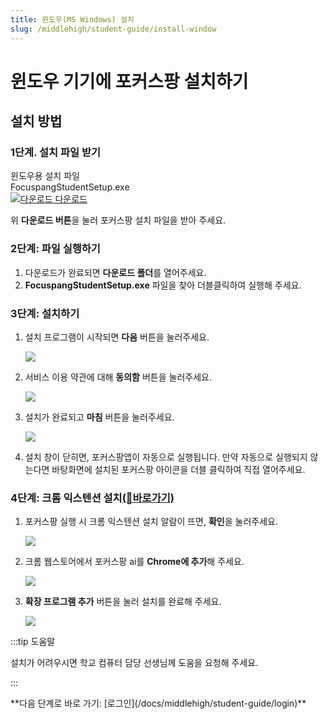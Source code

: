 ```yaml
---
title: 윈도우(MS Windows) 설치
slug: /middlehigh/student-guide/install-window
---
```



# 윈도우 기기에 포커스팡 설치하기

## 설치 방법

### 1단계. 설치 파일 받기

<div class="fp-download-container fp-download-blue">
  <div>
    <div class="fp-download-title">윈도우용 설치 파일</div>
    <div class="fp-download-desc">FocuspangStudentSetup.exe</div>
  </div>
  <a
    class="fp-download-button"
    href="https://obj-g-1.ktcloud.com/focuspang-media/downloads/FocuspangStudentSetup.exe"
  >
    <img
      class="fp-download-icon"
      src="/img/download-white-icon.svg"
      alt="다운로드"
    />
    다운로드
  </a>
</div>

위 **다운로드 버튼**을 눌러 포커스팡 설치 파일을 받아 주세요.

### 2단계: 파일 실행하기

1. 다운로드가 완료되면 **다운로드 폴더**를 열어주세요.
2. **FocuspangStudentSetup.exe** 파일을 찾아 더블클릭하여 실행해 주세요.

### 3단계: 설치하기

1. 설치 프로그램이 시작되면 **다음** 버튼을 눌러주세요.

   <Image src="/img/kr/middlehigh/student/11-01.png" size="md" />

2. 서비스 이용 약관에 대해 **동의함** 버튼을 눌러주세요.

   <Image src="/img/kr/middlehigh/student/11-02.png" size="md" />

3. 설치가 완료되고 **마침** 버튼을 눌러주세요.

   <Image src="/img/kr/middlehigh/student/11-03.png" size="md" />

4. 설치 창이 닫히면, 포커스팡앱이 자동으로 실행됩니다. 만약 자동으로 실행되지 않는다면 바탕화면에 설치된 포커스팡 아이콘을 더블 클릭하여 직접 열어주세요.

### 4단계: 크롬 익스텐션 설치[(🔗바로가기)](https://chromewebstore.google.com/detail/%ED%8F%AC%EC%BB%A4%EC%8A%A4%ED%8C%A1-ai-%EC%9C%88%EB%8F%84%EC%9A%B0%EC%9A%A9/nkcbfkbfngbaebldgenpafgffpgdhibi?hl=ko&utm_source=ext_sidebar)

1. 포커스팡 실행 시 크롬 익스텐션 설치 알람이 뜨면, **확인**을 눌러주세요.

   <Image src="/img/kr/middlehigh/student/11-04.png" size="sm" />

2. 크롬 웹스토어에서 포커스팡 ai를 **Chrome에 추가**해 주세요.

   <Image src="/img/kr/middlehigh/student/11-05.png" size="lg" />

3. **확장 프로그램 추가** 버튼을 눌러 설치를 완료해 주세요.

   <Image src="/img/kr/middlehigh/student/11-06.png" size="sm" />

:::tip 도움말

설치가 어려우시면 학교 컴퓨터 담당 선생님께 도움을 요청해 주세요.

:::

<div class="link-center">
  **다음 단계로 바로 가기: [로그인](/docs/middlehigh/student-guide/login)**
</div>
